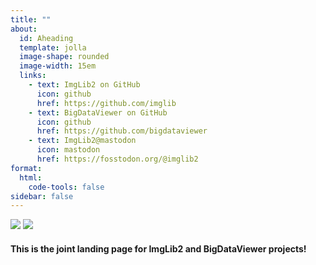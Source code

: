 ```yaml
---
title: ""
about: 
  id: Aheading
  template: jolla
  image-shape: rounded
  image-width: 15em
  links:
    - text: ImgLib2 on GitHub
      icon: github
      href: https://github.com/imglib
    - text: BigDataViewer on GitHub
      icon: github
      href: https://github.com/bigdataviewer
    - text: ImgLib2@mastodon
      icon: mastodon
      href: https://fosstodon.org/@imglib2
format:
  html:
    code-tools: false  
sidebar: false
---
```


[![](logos/imglib2.png)](imglib2.qmd){fig-align="left" width=40% height=40%}
[![](logos/bdv.png)](bdv.qmd){fig-align="right" width=40% height=40%}





<!-- # ImgLib2  -->

#### This is the joint landing page for ImgLib2 and BigDataViewer projects!
<!-- #### Have a look here for [ImgLib2](ImgLib2.qmd)
#### and here for [BigDataViewer](bdv.qmd) -->


 

